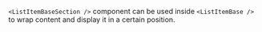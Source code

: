 `<ListItemBaseSection />` component can be used inside `<ListItemBase />` to wrap content and display it in a certain position.
